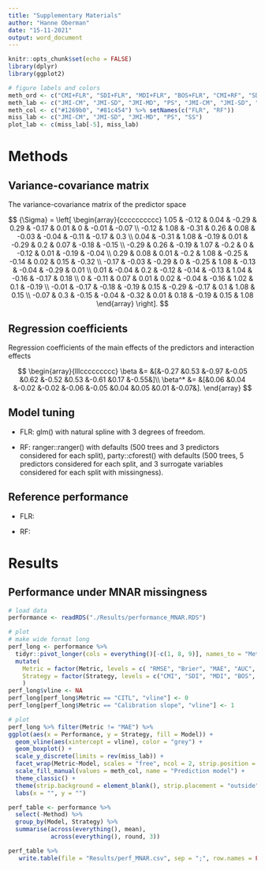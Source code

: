 ```yaml
---
title: "Supplementary Materials"
author: "Hanne Oberman"
date: "15-11-2021"
output: word_document
---
```


```r
knitr::opts_chunk$set(echo = FALSE)
library(dplyr)
library(ggplot2)

# figure labels and colors
meth_ord <- c("CMI+FLR", "SDI+FLR", "MDI+FLR", "BOS+FLR", "CMI+RF", "SDI+RF", "MDI+RF", "BOS+RF", "SS+RF")
meth_lab <- c("JMI-CM", "JMI-SD", "JMI-MD", "PS", "JMI-CM", "JMI-SD", "JMI-MD", "PS", "SS")
meth_col <- c("#1269b0", "#81c454") %>% setNames(c("FLR", "RF"))
miss_lab <- c("JMI-CM", "JMI-SD", "JMI-MD", "PS", "SS")
plot_lab <- c(miss_lab[-5], miss_lab)
```

# Methods


## Variance-covariance matrix

The variance-covariance matrix of the predictor space    

$$
{\Sigma} = \left[ \begin{array}{cccccccccc} 
1.05  & -0.12 & 0.04  & -0.29 & 0.29  & -0.17 & 0.01  & 0     & -0.01 & -0.07 \\
-0.12 & 1.08  & -0.31 & 0.26  & 0.08  & -0.03 & -0.04 & -0.11 & -0.17 & 0.3   \\
0.04  & -0.31 & 1.08  & -0.19 & 0.01  & -0.29 & 0.2   & 0.07  & -0.18 & -0.15 \\
-0.29 & 0.26  & -0.19 & 1.07  & -0.2  & 0     & -0.12 & 0.01  & -0.19 & -0.04 \\
0.29  & 0.08  & 0.01  & -0.2  & 1.08  & -0.25 & -0.14 & 0.02  & 0.15  & -0.32 \\
-0.17 & -0.03 & -0.29 & 0     & -0.25 & 1.08  & -0.13 & -0.04 & -0.29 & 0.01  \\
0.01  & -0.04 & 0.2   & -0.12 & -0.14 & -0.13 & 1.04  & -0.16 & -0.17 & 0.18  \\
0     & -0.11 & 0.07  & 0.01  & 0.02  & -0.04 & -0.16 & 1.02  & 0.1   & -0.19 \\
-0.01 & -0.17 & -0.18 & -0.19 & 0.15  & -0.29 & -0.17 & 0.1   & 1.08  & 0.15  \\
-0.07 & 0.3   & -0.15 & -0.04 & -0.32 & 0.01  & 0.18  & -0.19 & 0.15  & 1.08
\end{array} \right].
$$


## Regression coefficients

Regression coefficients of the main effects of the predictors and interaction effects

$$
\begin{array}{lllccccccccc}
\beta     &= &[&-0.27	&0.53	&-0.97	&-0.05	&0.62	&-0.52	&0.53	&-0.61	&0.17	&-0.55&]\\
\beta^*    &= &[&0.06	&0.04	&-0.02	&-0.02	&-0.06	&-0.05	&0.04	&0.05	&0.01	&-0.07&].
\end{array}
$$


## Model tuning

- FLR: glm() with natural spline with 3 degrees of freedom.

- RF: ranger::ranger() with defaults (500 trees and 3 predictors considered for each split), party::cforest() with defaults (500 trees, 5 predictors considered for each split, and 3 surrogate variables considered for each split with missingness).


## Reference performance

- FLR:

- RF:


# Results

## Performance under MNAR missingness

```r
# load data
performance <- readRDS("./Results/performance_MNAR.RDS")

# plot
# make wide format long
perf_long <- performance %>% 
  tidyr::pivot_longer(cols = everything()[-c(1, 8, 9)], names_to = "Metric", values_to = "Performance") %>% 
  mutate(
    Metric = factor(Metric, levels = c( "RMSE", "Brier", "MAE", "AUC", "Intercept", "Slope"), labels = c("RMSE", "Brier score", "MAE",  "C-statistic",  "CITL", "Calibration slope"), ordered = TRUE),
    Strategy = factor(Strategy, levels = c("CMI", "SDI", "MDI", "BOS", "SS"), labels = miss_lab, ordered = TRUE)
    )
perf_long$vline <- NA
perf_long[perf_long$Metric == "CITL", "vline"] <- 0 
perf_long[perf_long$Metric == "Calibration slope", "vline"] <- 1

# plot
perf_long %>% filter(Metric != "MAE") %>% 
ggplot(aes(x = Performance, y = Strategy, fill = Model)) +
  geom_vline(aes(xintercept = vline), color = "grey") +
  geom_boxplot() +
  scale_y_discrete(limits = rev(miss_lab)) +
  facet_wrap(Metric~Model, scales = "free", ncol = 2, strip.position = "bottom",  dir = "h", labeller = labeller(Model = c("FLR" = " ", "RF" = " "))) +
  scale_fill_manual(values = meth_col, name = "Prediction model") +
  theme_classic() +
  theme(strip.background = element_blank(), strip.placement = "outside", legend.position = "bottom") +
  labs(x = "", y = "")

perf_table <- performance %>% 
  select(-Method) %>% 
  group_by(Model, Strategy) %>% 
  summarise(across(everything(), mean),
            across(everything(), round, 3))

perf_table %>%
   write.table(file = "Results/perf_MNAR.csv", sep = ";", row.names = FALSE)
```

